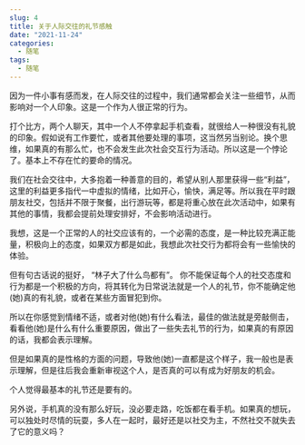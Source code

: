 ```yaml
---
slug: 4
title: 关于人际交往的礼节感触
date: "2021-11-24"
categories: 
  - 随笔
tags: 
  - 随笔
---
```



因为一件小事有感而发，在人际交往的过程中，我们通常都会关注一些细节，从而影响对一个人印象。这是一个作为人很正常的行为。

打个比方，两个人聊天，其中一个人不停拿起手机查看，就很给人一种很没有礼貌的印象。假如说有工作要忙，或者其他要处理的事项，这当然另当别论。换个思维，如果真的有那么忙，也不会发生此次社会交互行为活动。所以这是一个悖论了。基本上不存在忙的要命的情况。

我们在社会交往中，大多抱着一种善意的目的，希望从别人那里获得一些“利益”，这里的利益更多指代一中虚拟的情绪，比如开心，愉快，满足等。所以我在平时跟朋友社交，包括并不限于聚餐，出行游玩等，都是将重心放在此次活动中，如果有其他的事情，我都会提前处理安排好，不会影响活动进行。

我想，这是一个正常的人的社交应该有的，一个必需的态度，是一种比较充满正能量，积极向上的态度，如果双方都是如此，我想此次社交行为都将会有一些愉快的体验。

但有句古话说的挺好， “林子大了什么鸟都有”。 你不能保证每个人的社交态度和行为都是一个积极的方向，将其转化为日常说法就是一个人的礼节，你不能确定他(她)真的有礼貌，或者在某些方面冒犯到你。

所以在你感觉到情绪不适，或者对他(她)有什么看法，最佳的做法就是旁敲侧击，看看他(她)是什么有什么重要原因，做出了一些失去礼节的行为，如果真的有原因的话，我都会表示理解。

但是如果真的是性格的方面的问题，导致他(她)一直都是这个样子，我一般也是表示理解，但是往后我会重新审视这个人，是否真的可以有成为好朋友的机会。

个人觉得最基本的礼节还是要有的。

另外说，手机真的没有那么好玩，没必要走路，吃饭都在看手机。如果真的想玩，可以独处时尽情的玩耍，多人在一起时，最好还是以社交为主，不然社交不就失去了它的意义吗？